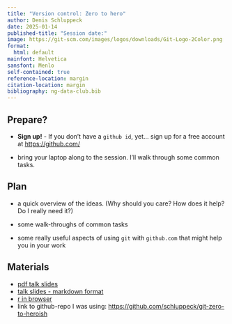```yaml
---
title: "Version control: Zero to hero"
author: Denis Schluppeck
date: 2025-01-14
published-title: "Session date:"
image: https://git-scm.com/images/logos/downloads/Git-Logo-2Color.png
format:
  html: default
mainfont: Helvetica
sansfont: Menlo 
self-contained: true
reference-location: margin
citation-location: margin
bibliography: ng-data-club.bib
---
```



## Prepare?

- **Sign up!** - If you don't have a `github id`, yet... sign up for a free account at <https://github.com/> 

- bring your laptop along to the session. I'll walk through some common tasks.

## Plan

- a quick overview of the ideas. (Why should you care? How does it help? Do I really need it?)

- some walk-throughs of common tasks

- some really useful aspects of using `git` with `github.com` that might help you in your work
  
## Materials

- [pdf talk slides](./data/2025-01-14-git-slides.pdf)
- [talk slides - markdown format](./2025-01-14-version-control-zero-to-hero/2025-01-14-version-control-zero-to-hero.md)
- [r in browser](./2025-01-14-version-control-zero-to-hero/r-in-browser.html)
- link to github-repo I was using: <https://github.com/schluppeck/git-zero-to-heroish> 
